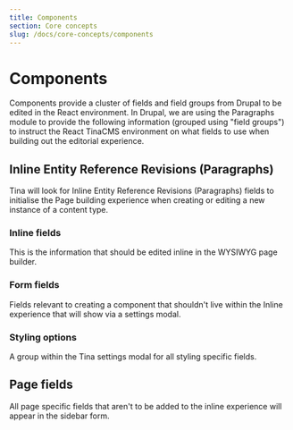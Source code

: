 ```yaml
---
title: Components
section: Core concepts
slug: /docs/core-concepts/components
---
```


# Components

Components provide a cluster of fields and field groups from Drupal to be edited in the React environment.  In Drupal,
we are using the Paragraphs module to provide the following information (grouped using "field groups") to instruct the
React TinaCMS environment on what fields to use when building out the editorial experience.

## Inline Entity Reference Revisions (Paragraphs)

Tina will look for Inline Entity Reference Revisions (Paragraphs) fields to initialise the Page building experience when
creating or editing a new instance of a content type.

### Inline fields

This is the information that should be edited inline in the WYSIWYG page builder.

### Form fields

Fields relevant to creating a component that shouldn't live within the Inline experience that will show via a settings
modal.

### Styling options

A group within the Tina settings modal for all styling specific fields.

## Page fields

All page specific fields that aren't to be added to the inline experience will appear in the sidebar form.